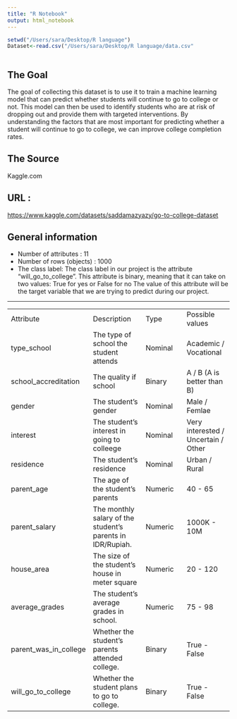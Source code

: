 ```yaml
---
title: "R Notebook"
output: html_notebook
---
```


```r
setwd("/Users/sara/Desktop/R language")
Dataset<-read.csv("/Users/sara/Desktop/R language/data.csv"
 
```

## The Goal

The goal of collecting this dataset is to use it to train a machine learning model that can predict whether students will continue to go to college or not. This model can then be used to identify students who are at risk of dropping out and provide them with targeted interventions. By understanding the factors that are most important for predicting whether a student will continue to go to college, we can improve college completion rates.

## The Source

Kaggle.com

## URL :

<https://www.kaggle.com/datasets/saddamazyazy/go-to-college-dataset>

## General information

-   Number of attributes : 11
-   Number of rows (objects) : 1000
-   The class label: The class label in our project is the attribute "will_go_to_college". This attribute is binary, meaning that it can take on two values: True for yes or False for no The value of this attribute will be the target variable that we are trying to predict during our project.

------------------------------------------------------------------------

|                       |                                                            |         |                                     |
|-----------------|---------------------|-----------------|-----------------|
| Attribute             | Description                                                | Type    | Possible values                     |
| type_school           | The type of school the student attends                     | Nominal | Academic / Vocational               |
| school_accreditation  | The quality if school                                      | Binary  | A / B (A is better than B)          |
| gender                | The student's gender                                       | Nominal | Male / Femlae                       |
| interest              | The student's interest in going to colleege                | Nominal | Very interested / Uncertain / Other |
| residence             | The student's residence                                    | Nominal | Urban / Rural                       |
| parent_age            | The age of the student's parents                           | Numeric | 40 - 65                             |
| parent_salary         | The monthly salary of the student's parents in IDR/Rupiah. | Numeric | 1000K - 10M                         |
| house_area            | The size of the student's house in meter square            | Numeric | 20 - 120                            |
| average_grades        | The student's average grades in school.                    | Numeric | 75 - 98                             |
| parent_was_in_college | Whether the student's parents attended college.            | Binary  | True - False                        |
| will_go_to_college    | Whether the student plans to go to college.                | Binary  | True - False                        |
